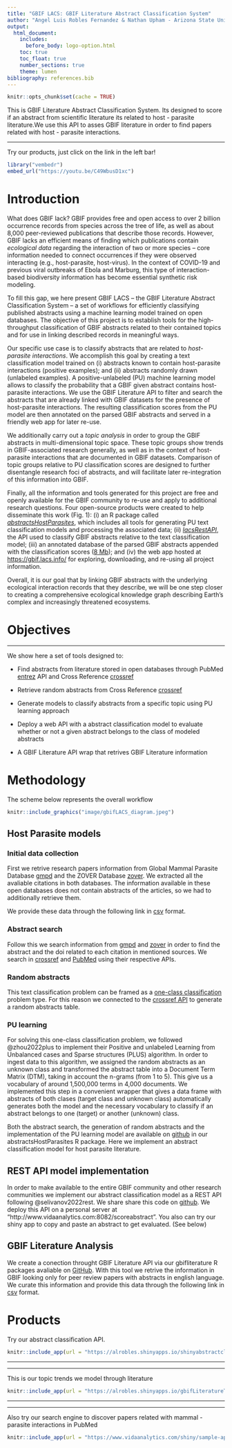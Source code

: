 ```yaml
---
title: "GBIF LACS: GBIF Literature Abstract Classification System"
author: "Angel Luis Robles Fernandez & Nathan Upham - Arizona State University"
output:
  html_document:
    includes:
      before_body: logo-option.html
    toc: true
    toc_float: true
    number_sections: true
    theme: lumen
bibliography: references.bib  
---
```

```r

knitr::opts_chunk$set(cache = TRUE)
```

This is GBIF Literature Abstract Classification System. Its designed to score if an abstract from scientific literature its related to host - parasite literature.We use this API to asses GBIF literature in order to find papers related with host - parasite interactions. 

*** 
Try our products, just click on the link in the left bar!

```r
library("vembedr")
embed_url("https://youtu.be/C49WbusD1xc")
```


# Introduction

What does GBIF lack? GBIF provides free and open access to over 2 billion occurrence records from species across the tree of life, as well as about 8,000 peer-reviewed publications that describe those records. However, GBIF lacks an efficient means of finding which publications contain *ecological data* regarding the interaction of two or more species -- core information needed to connect occurrences if they were observed interacting (e.g., host-parasite, host-virus). In the context of COVID-19 and previous viral outbreaks of Ebola and Marburg, this type of interaction-based biodiversity information has become essential synthetic risk modeling.

To fill this gap, we here present GBIF LACS – the GBIF Literature Abstract Classification System – a set of workflows for efficiently classifying published abstracts using a machine learning model trained on open databases. The objective of this project is to establish tools for the high-throughput classification of GBIF abstracts related to their contained topics and for use in linking described records in meaningful ways.

Our specific use case is to classify abstracts that are related to *host-parasite interactions*. We accomplish this goal by creating a text classification model trained on (i) abstracts known to contain host-parasite interactions (positive examples); and (ii) abstracts randomly drawn (unlabeled examples). A positive-unlabeled (PU) machine learning model allows to classify the probability that a GBIF given abstract contains host-parasite interactions. We use the GBIF Literature API to filter and search the abstracts that are already linked with GBIF datasets for the presence of host-parasite interactions. The resulting classification scores from the PU model are then annotated on the parsed GBIF abstracts and served in a friendly web app for later re-use.

We additionally carry out a *topic analysis* in order to group the GBIF abstracts in multi-dimensional topic space. These topic groups show trends in GBIF-associated research generally, as well as in the context of host-parasite interactions that are documented in GBIF datasets. Comparison of topic groups relative to PU classification scores are designed to further disentangle research foci of abstracts, and will facilitate later re-integration of this information into GBIF.

Finally, all the information and tools generated for this project are free and openly available for the GBIF community to re-use and apply to additional research questions. Four open-source products were created to help disseminate this work (Fig. 1): (i) an R package called [*abstractsHostParasites*](https://github.com/alrobles/abstractsHostParasites), which includes all tools for generating PU text classification models and processing the associated data; (ii) [*lacsRestAPI*](https://github.com/alrobles/lacsRestAPI), the API used to classify GBIF abstracts relative to the text classification model; (iii) an annotated database of the parsed GBIF abstracts appended with the classification scores ([8 Mb](https://raw.githubusercontent.com/alrobles/abstractsHostParasites/main/data-raw/df_abstracts.csv)); and (iv) the web app hosted at [https://gbif.lacs.info/](https://gbif.lacs.info/) for exploring, downloading, and re-using all project information.

Overall, it is our goal that by linking GBIF abstracts with the underlying ecological interaction records that they describe, we will be one step closer to creating a comprehensive ecological knowledge graph describing Earth’s complex and increasingly threatened ecosystems.


# Objectives
***
We show here a set of tools designed to:

* Find abstracts from literature stored in open databases through PubMed [entrez](https://www.ncbi.nlm.nih.gov/home/develop/api/) API and Cross Reference [crossref](https://api.crossref.org/) 

* Retrieve random abstracts from Cross Reference [crossref](https://api.crossref.org/) 

* Generate models to classify abstracts from a specific topic using PU learning approach

- Deploy a web API with a abstract classification model to evaluate whether or not a given abstract belongs to the class of modeled abstracts

- A GBIF Literature API wrap that retrives GBIF Literature information


# Methodology

The scheme below represents the overall workflow 

```r
knitr::include_graphics("image/gbifLACS_diagram.jpeg")
```

## Host Parasite models
### Initial data collection
First we retrive research papers information from Global Mammal Parasite Database [gmpd](https://gmpd2.ecology.uga.edu/) and the ZOVER Database  [zover](http://www.mgc.ac.cn/cgi-bin/ZOVER/main.cgi). We extracted all the avaliable citations in both databases. The information available in these open databases does not contain abstracts of the articles, so we had to additionally retrieve them.

We provide these data through the following link in [csv](https://raw.githubusercontent.com/alrobles/abstractsHostParasites/main/data-raw/df_abstracts.csv) format.

### Abstract search
Follow this we search information from [gmpd](https://gmpd2.ecology.uga.edu/) and  [zover](http://www.mgc.ac.cn/cgi-bin/ZOVER/main.cgi) in order to find the abstract and the doi related to each citation in mentioned sources. We search in [crossref](https://www.crossref.org/) and [PubMed](https://pubmed.ncbi.nlm.nih.gov/) using their respective APIs.

### Random abstracts
This text classification problem can be framed as a [one-class classification](https://en.wikipedia.org/wiki/One-class_classification) problem type. For this reason we connected to the [crossref API](https://api.crossref.org/swagger-ui/index.html) to generate a random abstracts table. 

### PU learning
For solving this one-class classification problem, we followed @zhou2022plus to implement their Positive and unlabeled Learning from Unbalanced cases and Sparse structures (PLUS) algorithm. In order to ingest data to this algorithm, we assigned the random abstracts as an unknown class and transformed the abstract table into a Document Term Matrix (DTM), taking in account the n-grams (from 1 to 5). This give us a vocabulary of around 1,500,000 terms in 4,000 documents. We implemented this step in a convenient wrapper that gives a data frame with abstracts of both clases (target class and unknown class) automatically generates both the model and the necessary vocabulary to classify if an abstract belongs to one (target) or another (unknown) class.

Both the abstract search, the generation of random abstracts and the implementation of the PU learning model are available on [github](https://github.com/alrobles/abstractsHostParasites) in our abstractsHostParasites R package. Here we implement an abstract classification model for host parasite literature. 

## REST API model implementation
In order to make available to the entire GBIF community and other research communities we implement our abstract classification model as a REST API following @selivanov2022rest. We share share this code on [github](https://github.com/alrobles/lacsRestAPI). We deploy this API on a personal server at "http://www.vidaanalytics.com:8082/scoreabstract". You also can try our shiny app to copy and paste an abstract to get evaluated. (See below)

## GBIF Literature Analysis
We create a conection throught GBIF Literature API via our gbifliterature R packages avaliable on [GitHub](https://github.com/alrobles/gbifliterature). With this tool we retrive the information in GBIF looking only for peer review papers with abstracts in english language.
We curate this information and provide this data through the following link in [csv](https://raw.githubusercontent.com/alrobles/abstractsHostParasites/main/data-raw/gbif_literature_english.csv) format.





# Products

Try our abstract classification API. 

```r
knitr::include_app(url = "https://alrobles.shinyapps.io/shinyabstractclass",height = "300px")
```
***


***
This is our topic trends we model through literature
```r
knitr::include_app(url = "https://alrobles.shinyapps.io/gbifLiteratureTopics/",height = "600px")
```
***

***
Also try our search engine to discover papers related with mammal - parasite
interactions in PubMed

```r
knitr::include_app(url = "https://www.vidaanalytics.com/shiny/sample-apps/mammals_virus_text_class/",height = "600px")
```